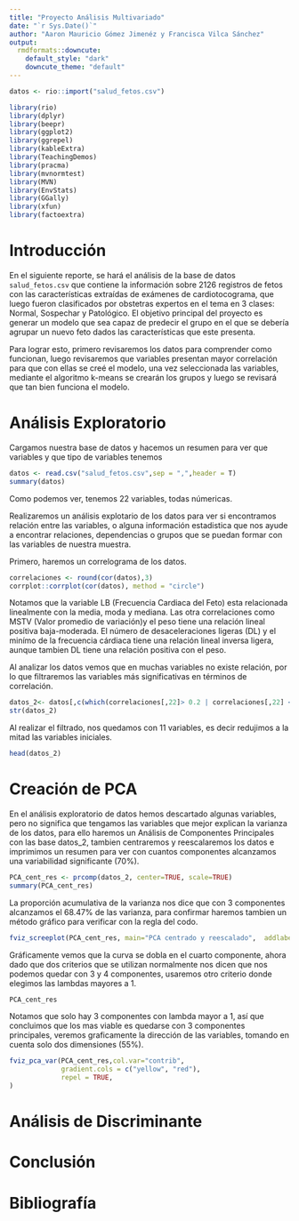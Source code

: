 ```yaml
---
title: "Proyecto Análisis Multivariado"
date: "`r Sys.Date()`"
author: "Aaron Mauricio Gómez Jimenéz y Francisca Vilca Sánchez"
output:
  rmdformats::downcute:
    default_style: "dark"
    downcute_theme: "default"
---
```


```r
datos <- rio::import("salud_fetos.csv")

library(rio)
library(dplyr)
library(beepr)
library(ggplot2)
library(ggrepel)
library(kableExtra)
library(TeachingDemos)
library(pracma)
library(mvnormtest)
library(MVN)
library(EnvStats)
library(GGally)
library(xfun)
library(factoextra)
```

# Introducción 

En el siguiente reporte, se hará el análisis de la base de datos `salud_fetos.csv` que contiene la información sobre 2126  registros de fetos con las características extraídas de exámenes de cardiotocograma, que luego fueron clasificados por obstetras expertos en el tema en 3 clases: Normal, Sospechar y Patológico. El objetivo principal del proyecto es generar un modelo que sea capaz de predecir el grupo en el que se debería agrupar un nuevo feto dados las características que este presenta.

Para lograr esto, primero revisaremos los datos para comprender como funcionan, luego revisaremos que variables presentan mayor correlación para que con ellas se creé el modelo, una vez seleccionada las variables, mediante el algoritmo k-means se crearán los grupos y luego se revisará que tan bien funciona el modelo.

# Análisis Exploratorio

Cargamos nuestra base de datos y hacemos un resumen para ver que variables y que tipo de variables tenemos

```r
datos <- read.csv("salud_fetos.csv",sep = ",",header = T)
summary(datos)
```

Como podemos ver, tenemos 22 variables, todas númericas.


Realizaremos un análisis explotario de los datos para ver si encontramos relación entre las variables, o alguna información estadistica que nos ayude a encontrar relaciones, dependencias o grupos que se puedan formar con las variables de nuestra muestra.

Primero, haremos un correlograma de los datos.

```r
correlaciones <- round(cor(datos),3)
corrplot::corrplot(cor(datos), method = "circle")
```

Notamos que la variable LB (Frecuencia Cardiaca del Feto) esta relacionada linealmente con la media, moda y mediana.
Las otra correlaciones como MSTV (Valor promedio de variación)y el peso tiene una relación lineal positiva baja-moderada.
El número de desaceleraciones ligeras (DL) y el minímo de la frecuencia cárdiaca tiene una relación lineal inversa ligera, aunque tambien DL tiene una relación positiva con el peso.

Al analizar los datos vemos que en muchas variables no existe relación, por lo que filtraremos las variables más significativas en términos de correlación.

```r
datos_2<- datos[,c(which(correlaciones[,22]> 0.2 | correlaciones[,22] < -0.2))]
str(datos_2)
```
Al realizar el filtrado, nos quedamos con 11 variables, es decir redujimos a la mitad las variables iniciales.

```r
head(datos_2)
```

# Creación de PCA

En el análisis exploratorio de datos hemos descartado algunas variables, pero no significa que tengamos las variables que mejor explican la varianza de los datos, para ello haremos un Análisis de Componentes Principales con las base datos_2, tambien centraremos y reescalaremos los datos e imprimimos un resumen para ver con cuantos componentes alcanzamos una variabilidad significante (70%).

```r
PCA_cent_res <- prcomp(datos_2, center=TRUE, scale=TRUE)
summary(PCA_cent_res)
```

La proporción acumulativa de la varianza nos dice que con 3 componentes alcanzamos el 68.47% de las varianza, para confirmar haremos tambien un método gráfico para verificar con la regla del codo.

```r
fviz_screeplot(PCA_cent_res, main="PCA centrado y reescalado",  addlabels = TRUE)
```

Gráficamente vemos que la curva se dobla en el cuarto componente, ahora dado que dos criterios que se utilizan normalmente nos dicen que nos podemos quedar con 3 y 4 componentes, usaremos otro criterio donde elegimos las lambdas mayores a 1.

```r
PCA_cent_res
```


Notamos que solo hay 3 componentes con lambda mayor a 1, así que concluimos que los mas viable es quedarse con 3 componentes principales, veremos graficamente la dirección de las variables, tomando en cuenta solo dos dimensiones (55%).

```r
fviz_pca_var(PCA_cent_res,col.var="contrib",
             gradient.cols = c("yellow", "red"),
             repel = TRUE,  
)
```





# Análisis de Discriminante 

# Conclusión

# Bibliografía

